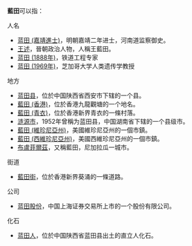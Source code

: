 '''藍田'''可以指：
;人名
* [[蓝田_(嘉靖進士)|蓝田 (嘉靖進士)]]，明朝嘉靖二年进士，河南道监察御史。
* [[王述|王述]]，晉朝政治人物，人稱王藍田。
* [[蓝田_(1888年)|蓝田 (1888年)]]，铁道工程专家
* [[蓝田_(1969年)|蓝田 (1969年)]]，芝加哥大学人类遗传学教授

;地方
* [[蓝田县|蓝田县]]，位於中国陕西省西安市下辖的一个县。
* [[藍田_(香港)|藍田 (香港)]]，位於香港九龍觀塘的一个地名。
* [[藍田_(青衣)|藍田 (青衣)]]，位於香港新界青衣的一條村落。
* [[涟源市|涟源市]]，1952年曾稱为蓝田县，中国湖南省下辖的一个县级市。
* [[藍田_(維珍尼亞州)|藍田 (維珍尼亞州)]]，美國維珍尼亞州的一個市鎮。
* [[藍田_(西維珍尼亞州)|藍田 (西維珍尼亞州)]]，美國西維珍尼亞州的一個市鎮。
* [[布盧菲爾茲|布盧菲爾茲]]，又稱藍田，尼加拉瓜一城市。

;街道
* [[藍田街|藍田街]]，位於香港新界葵涌的一條道路。

;公司
* [[蓝田股份|蓝田股份]]，中国上海证券交易所上市的一个股份有限公司。

;化石
* [[蓝田人|蓝田人]]，位於中国陕西省蓝田县出土的直立人化石。

{{disambig|L|Cat=二字地名消歧义}}